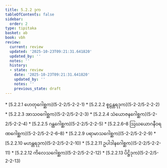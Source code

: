 ```yaml
---
title: 5.2.2 ဒုက
tableOfContents: false
sidebar:
  order: 2
type: tipitaka
basket: ab
book: vbh
review:
  current: review
  updated: '2025-10-23T09:21:31.641820'
  updated_by: ''
  notes: ''
  history:
  - state: review
    date: '2025-10-23T09:21:31.641820'
    updated_by: ''
    notes: ''
    previous_state: draft
---
```



<ReviewStatus review={frontmatter.review} showDetails={true} />

<HypothesisAnnotation frontmatter={frontmatter} />

<DynamicBreadcrumb />



<TableOfContents book="vbh" section="5.2.2">
* [5.2.2.1 ဟေတုဂေါစ္ဆက](5-2-2/5-2-2-1)
* [5.2.2.2 စူဠန္တရဒုက](5-2-2/5-2-2-2)
* [5.2.2.3 အာသဝဂေါစ္ဆက](5-2-2/5-2-2-3)
* [5.2.2.4 သံယောဇနဂေါစ္ဆက](5-2-2/5-2-2-4)
* [5.2.2.5 ဂန္ထဂေါစ္ဆက](5-2-2/5-2-2-5)
* [5.2.2.6–8 ဩဃယောဂနီဝရဏဂေါစ္ဆက](5-2-2/5-2-2-6–8)
* [5.2.2.9 ပရာမာသဂေါစ္ဆက](5-2-2/5-2-2-9)
* [5.2.2.10 မဟန္တရဒုက](5-2-2/5-2-2-10)
* [5.2.2.11 ဥပါဒါနဂေါစ္ဆက](5-2-2/5-2-2-11)
* [5.2.2.12 ကိလေသဂေါစ္ဆက](5-2-2/5-2-2-12)
* [5.2.2.13 ပိဋ္ဌိဒုက](5-2-2/5-2-2-13)
</TableOfContents>